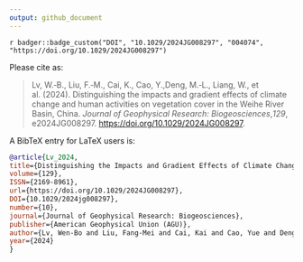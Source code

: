 ```yaml
---
output: github_document
---
```


<!-- badges: start -->

`r badger::badge_custom("DOI", "10.1029/2024JG008297", "004074", "https://doi.org/10.1029/2024JG008297")`

<!-- badges: end -->

Please cite as:

> Lv, W.‐B., Liu, F.‐M., Cai, K., Cao, Y.,Deng, M.‐L., Liang, W., et al. (2024).
Distinguishing the impacts and gradient effects of climate change and human
activities on vegetation cover in the Weihe River Basin, China.
> *Journal of Geophysical Research: Biogeosciences*,*129*, e2024JG008297.
> <https://doi.org/10.1029/2024JG008297>.

A BibTeX entry for LaTeX users is:

``` bib
@article{Lv_2024, 
title={Distinguishing the Impacts and Gradient Effects of Climate Change and Human Activities on Vegetation Cover in the Weihe River Basin, China}, 
volume={129}, 
ISSN={2169-8961}, 
url={https://doi.org/10.1029/2024JG008297}, 
DOI={10.1029/2024jg008297}, 
number={10}, 
journal={Journal of Geophysical Research: Biogeosciences}, 
publisher={American Geophysical Union (AGU)}, 
author={Lv, Wen‐Bo and Liu, Fang‐Mei and Cai, Kai and Cao, Yue and Deng, Meng‐Ling and Liang, Wei and Yan, Jian‐Wu and Wang, Guang‐Yu}, 
year={2024}
}
```